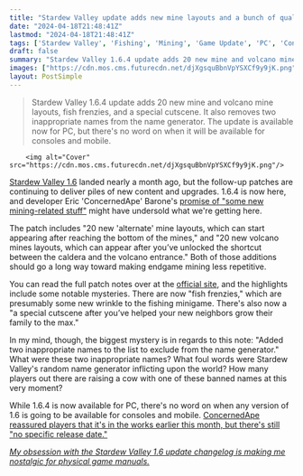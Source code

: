 ```yaml
---
title: "Stardew Valley update adds new mine layouts and a bunch of quality-of-life upgrades, and bans 'two inappropriate names' from the name generator"
date: "2024-04-18T21:48:41Z"
lastmod: "2024-04-18T21:48:41Z"
tags: ['Stardew Valley', 'Fishing', 'Mining', 'Game Update', 'PC', 'Console', 'Mobile', 'Stardew Valley 1.6']
draft: false
summary: "Stardew Valley 1.6.4 update adds 20 new mine and volcano mine layouts, fish frenzies, and a special cutscene. It also removes two inappropriate names from the name generator. The update is available now for PC, but there's no word on when it will be available for consoles and mobile."
images: ["https://cdn.mos.cms.futurecdn.net/djXgsquBbnVpYSXCf9y9jK.png"]
layout: PostSimple
---
```

> Stardew Valley 1.6.4 update adds 20 new mine and volcano mine layouts, fish frenzies, and a special cutscene. It also removes two inappropriate names from the name generator. The update is available now for PC, but there's no word on when it will be available for consoles and mobile.


        <img alt="Cover" src="https://cdn.mos.cms.futurecdn.net/djXgsquBbnVpYSXCf9y9jK.png"/>
        
[Stardew Valley 1.6](https://www.gamesradar.com/stardew-valley-16-update-patch-notes/) landed nearly a month ago, but the follow-up patches are continuing to deliver piles of new content and upgrades. 1.6.4 is now here, and developer Eric 'ConcernedApe' Barone's [promise of "some new mining-related stuff"](https://www.gamesradar.com/stardew-valley-patch-164-is-on-the-way-adding-a-few-goodies-including-a-new-fishing-thing-and-some-new-mining-related-stuff/) might have undersold what we're getting here.

The patch includes "20 new 'alternate' mine layouts, which can start appearing after reaching the bottom of the mines," and "20 new volcano mines layouts, which can appear after you’ve unlocked the shortcut between the caldera and the volcano entrance." Both of those additions should go a long way toward making endgame mining less repetitive.

You can read the full patch notes over at the [official site](https://www.stardewvalley.net/stardew-valley-1-6-4-full-patch-notes/), and the highlights include some notable mysteries. There are now "fish frenzies," which are presumably some new wrinkle to the fishing minigame. There's also now a "a special cutscene after you’ve helped your new neighbors grow their family to the max."

In my mind, though, the biggest mystery is in regards to this note: "Added two inappropriate names to the list to exclude from the name generator." What were these two inappropriate names? What foul words were Stardew Valley's random name generator inflicting upon the world? How many players out there are raising a cow with one of these banned names at this very moment?

While 1.6.4 is now available for PC, there's no word on when any version of 1.6 is going to be available for consoles and mobile. [ConcernedApe reassured players that it's in the works earlier this month, but there's still "no specific release date."](https://www.gamesradar.com/dont-worry-stardew-valley-16-is-still-in-development-for-console-and-mobile-farmers-but-concernedape-has-no-specific-release-date/)

[<em>My obsession with the Stardew Valley 1.6 update changelog is making me nostalgic for physical game manuals.</em>](https://www.gamesradar.com/my-obsession-with-the-stardew-valley-16-update-changelog-is-making-me-nostalgic-for-physical-game-manuals/)
        